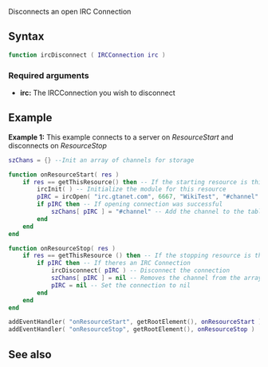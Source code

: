 
{{ModuleFunction|IRCEcho}}
Disconnects an open IRC Connection

==Syntax==
<syntaxhighlight lang="lua">
function ircDisconnect ( IRCConnection irc )
</syntaxhighlight>
===Required arguments===
* '''irc:''' The IRCConnection you wish to disconnect

==Example==
'''Example 1:''' This example connects to a server on ''ResourceStart'' and disconnects on ''ResourceStop''
<syntaxhighlight lang="lua">
szChans = {} --Init an array of channels for storage

function onResourceStart( res )
	if res == getThisResource() then -- If the starting resource is this one
		ircInit( ) -- Initialize the module for this resource
		pIRC = ircOpen( "irc.gtanet.com", 6667, "WikiTest", "#channel" ) -- Open the IRC connection
		if pIRC then -- If opening connection was successful
			szChans[ pIRC ] = "#channel" -- Add the channel to the table
		end
	end
end

function onResourceStop( res )
	if res == getThisResource () then -- If the stopping resource is this one
		if pIRC then -- If theres an IRC Connection
			ircDisconnect( pIRC ) -- Disconnect the connection
			szChans[ pIRC ] = nil -- Removes the channel from the array
			pIRC = nil -- Set the connection to nil
		end
	end
end

addEventHandler( "onResourceStart", getRootElement(), onResourceStart )
addEventHandler( "onResourceStop", getRootElement(), onResourceStop )
</syntaxhighlight>

==See also==
{{Modules/IRCEcho/Functions}}